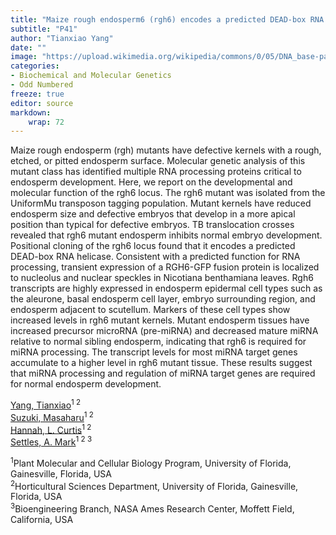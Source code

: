 ```yaml
---
title: "Maize rough endosperm6 (rgh6) encodes a predicted DEAD-box RNA helicase and affects miRNA processing in endosperm development"
subtitle: "P41"
author: "Tianxiao Yang"
date: ""
image: "https://upload.wikimedia.org/wikipedia/commons/0/05/DNA_base-pair_diagram.jpg"
categories: 
- Biochemical and Molecular Genetics
- Odd Numbered
freeze: true
editor: source
markdown: 
    wrap: 72
---
```


Maize rough endosperm (rgh) mutants have defective kernels with a rough, etched, or pitted endosperm surface. Molecular genetic analysis of this mutant class has identified multiple RNA processing proteins critical to endosperm development. Here, we report on the developmental and molecular function of the rgh6 locus. The rgh6 mutant was isolated from the UniformMu transposon tagging population. Mutant kernels have reduced endosperm size and defective embryos that develop in a more apical position than typical for defective embryos. TB translocation crosses revealed that rgh6 mutant endosperm inhibits normal embryo development. Positional cloning of the rgh6 locus found that it encodes a predicted DEAD-box RNA helicase. Consistent with a predicted function for RNA processing, transient expression of a RGH6-GFP fusion protein is localized to nucleolus and nuclear speckles in Nicotiana benthamiana leaves. Rgh6 transcripts are highly expressed in endosperm epidermal cell types such as the aleurone, basal endosperm cell layer, embryo surrounding region, and endosperm adjacent to scutellum. Markers of these cell types show increased levels in rgh6 mutant kernels. Mutant endosperm tissues have increased precursor microRNA (pre-miRNA) and decreased mature miRNA relative to normal sibling endosperm, indicating that rgh6 is required for miRNA processing. The transcript levels for most miRNA target genes accumulate to a higher level in rgh6 mutant tissue. These results suggest that miRNA processing and regulation of miRNA target genes are required for normal endosperm development.

<a href='mailto:tianxiao.yang@ufl.edu'>Yang, Tianxiao</a><sup>1 2</sup><br><a href='mailto:masaharu@ufl.edu'>Suzuki, Masaharu</a><sup>1 2</sup><br><a href='mailto:lchannah@ufl.edu'>Hannah, L. Curtis</a><sup>1 2</sup><br><a href='mailto:andrew.m.settles@nasa.gov'>Settles, A. Mark</a><sup>1 2 3</sup><br>

<sup>1</sup>Plant Molecular and Cellular Biology Program, University of Florida, Gainesville, Florida, USA<br><sup>2</sup>Horticultural Sciences Department, University of Florida, Gainesville, Florida, USA<br><sup>3</sup>Bioengineering Branch, NASA Ames Research Center, Moffett Field, California, USA<br>